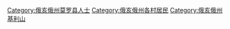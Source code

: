 [[Category:俄亥俄州莫罗县人士|Category:俄亥俄州莫罗县人士]]
[[Category:俄亥俄州各村居民|Category:俄亥俄州各村居民]]
[[Category:俄亥俄州基利山|Category:俄亥俄州基利山]]